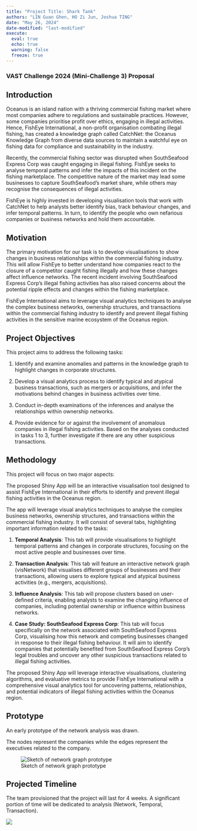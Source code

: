 ```yaml
---
title: "Project Title: Shark Tank"
authors: "LIN Guan Ghen, HO Zi Jun, Joshua TING"
date: "May 26, 2024"
date-modified: "last-modified"
execute:
  eval: true
  echo: true
  warning: false
  freeze: true
---
```


### **VAST Challenge 2024 (Mini-Challenge 3) Proposal**

## **Introduction**

Oceanus is an island nation with a thriving commercial fishing market where most companies adhere to regulations and sustainable practices. However, some companies prioritise profit over ethics, engaging in illegal activities. Hence, FishEye International, a non-profit organisation combating illegal fishing, has created a knowledge graph called CatchNet: the Oceanus Knowledge Graph from diverse data sources to maintain a watchful eye on fishing data for compliance and sustainability in the industry.

Recently, the commercial fishing sector was disrupted when SouthSeafood Express Corp was caught engaging in illegal fishing. FishEye seeks to analyse temporal patterns and infer the impacts of this incident on the fishing marketplace. The competitive nature of the market may lead some businesses to capture SouthSeafood's market share, while others may recognise the consequences of illegal activities.

FishEye is highly invested in developing visualisation tools that work with CatchNet to help analysts better identify bias, track behaviour changes, and infer temporal patterns. In turn, to identify the people who own nefarious companies or business networks and hold them accountable.

## **Motivation**

The primary motivation for our task is to develop visualisations to show changes in business relationships within the commercial fishing industry. This will allow FishEye to better understand how companies react to the closure of a competitor caught fishing illegally and how these changes affect influence networks. The recent incident involving SouthSeafood Express Corp's illegal fishing activities has also raised concerns about the potential ripple effects and changes within the fishing marketplace.

FishEye International aims to leverage visual analytics techniques to analyse the complex business networks, ownership structures, and transactions within the commercial fishing industry to identify and prevent illegal fishing activities in the sensitive marine ecosystem of the Oceanus region.

## **Project Objectives**

This project aims to address the following tasks:

1.  Identify and examine anomalies and patterns in the knowledge graph to highlight changes in corporate structures.

2.  Develop a visual analytics process to identify typical and atypical business transactions, such as mergers or acquisitions, and infer the motivations behind changes in business activities over time.

3.  Conduct in-depth examinations of the inferences and analyse the relationships within ownership networks.

4.  Provide evidence for or against the involvement of anomalous companies in illegal fishing activities. Based on the analyses conducted in tasks 1 to 3, further investigate if there are any other suspicious transactions.

## **Methodology**

This project will focus on two major aspects:

The proposed Shiny App will be an interactive visualisation tool designed to assist FishEye International in their efforts to identify and prevent illegal fishing activities in the Oceanus region.

The app will leverage visual analytics techniques to analyse the complex business networks, ownership structures, and transactions within the commercial fishing industry. It will consist of several tabs, highlighting important information related to the tasks:

1.  **Temporal Analysis**: This tab will provide visualisations to highlight temporal patterns and changes in corporate structures, focusing on the most active people and businesses over time.

2.  **Transaction Analysis**: This tab will feature an interactive network graph (visNetwork) that visualises different groups of businesses and their transactions, allowing users to explore typical and atypical business activities (e.g., mergers, acquisitions).

3.  **Influence Analysis**: This tab will propose clusters based on user-defined criteria, enabling analysts to examine the changing influence of companies, including potential ownership or influence within business networks.

4.  **Case Study: SouthSeafood Express Corp**: This tab will focus specifically on the network associated with SouthSeafood Express Corp, visualising how this network and competing businesses changed in response to their illegal fishing behaviour. It will aim to identify companies that potentially benefited from SouthSeafood Express Corp's legal troubles and uncover any other suspicious transactions related to illegal fishing activities.

The proposed Shiny App will leverage interactive visualisations, clustering algorithms, and evaluative metrics to provide FishEye International with a comprehensive visual analytics tool for uncovering patterns, relationships, and potential indicators of illegal fishing activities within the Oceanus region.

## Prototype

An early prototype of the network analysis was drawn.

The nodes represent the companies while the edges represent the executives related to the company.

![Sketch of network graph prototype](images/prototype.jpg)

## Projected Timeline

The team provisioned that the project will last for 4 weeks. A significant portion of time will be dedicated to analysis (Network, Temporal, Transaction).

![](images/timeline.jpg)
